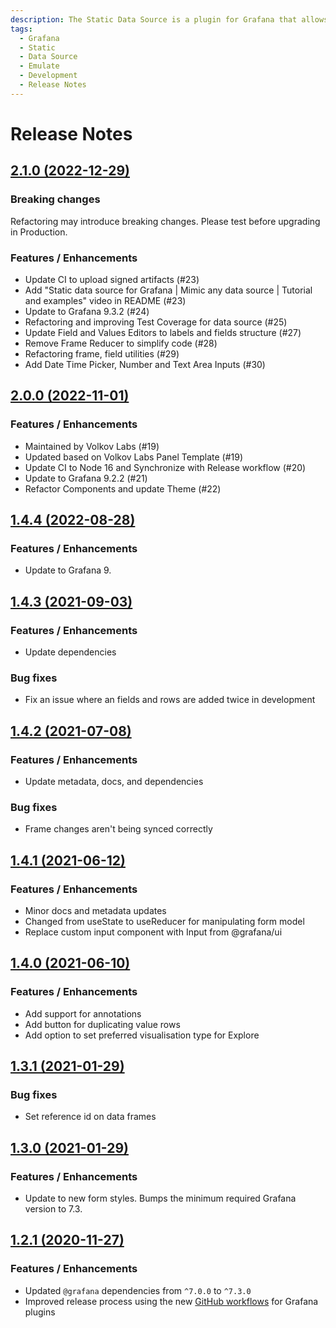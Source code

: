 ```yaml
---
description: The Static Data Source is a plugin for Grafana that allows to emulate your data to test and develop panels.
tags:
  - Grafana
  - Static
  - Data Source
  - Emulate
  - Development
  - Release Notes
---
```


# Release Notes

## [2.1.0 (2022-12-29)](https://github.com/VolkovLabs/volkovlabs-static-datasource/releases/tag/v2.1.0)

### Breaking changes

Refactoring may introduce breaking changes. Please test before upgrading in Production.

### Features / Enhancements

- Update CI to upload signed artifacts (#23)
- Add "Static data source for Grafana | Mimic any data source | Tutorial and examples" video in README (#23)
- Update to Grafana 9.3.2 (#24)
- Refactoring and improving Test Coverage for data source (#25)
- Update Field and Values Editors to labels and fields structure (#27)
- Remove Frame Reducer to simplify code (#28)
- Refactoring frame, field utilities (#29)
- Add Date Time Picker, Number and Text Area Inputs (#30)

## [2.0.0 (2022-11-01)](https://github.com/VolkovLabs/volkovlabs-static-datasource/releases/tag/v2.0.0)

### Features / Enhancements

- Maintained by Volkov Labs (#19)
- Updated based on Volkov Labs Panel Template (#19)
- Update CI to Node 16 and Synchronize with Release workflow (#20)
- Update to Grafana 9.2.2 (#21)
- Refactor Components and update Theme (#22)

## [1.4.4 (2022-08-28)](https://github.com/VolkovLabs/volkovlabs-static-datasource/releases/tag/v1.4.4)

### Features / Enhancements

- Update to Grafana 9.

## [1.4.3 (2021-09-03)](https://github.com/VolkovLabs/volkovlabs-static-datasource/releases/tag/v1.4.3)

### Features / Enhancements

- Update dependencies

### Bug fixes

- Fix an issue where an fields and rows are added twice in development

## [1.4.2 (2021-07-08)](https://github.com/VolkovLabs/volkovlabs-static-datasource/releases/tag/v1.4.2)

### Features / Enhancements

- Update metadata, docs, and dependencies

### Bug fixes

- Frame changes aren't being synced correctly

## [1.4.1 (2021-06-12)](https://github.com/VolkovLabs/volkovlabs-static-datasource/releases/tag/v1.4.1)

### Features / Enhancements

- Minor docs and metadata updates
- Changed from useState to useReducer for manipulating form model
- Replace custom input component with Input from @grafana/ui

## [1.4.0 (2021-06-10)](https://github.com/VolkovLabs/volkovlabs-static-datasource/releases/tag/v1.4.0)

### Features / Enhancements

- Add support for annotations
- Add button for duplicating value rows
- Add option to set preferred visualisation type for Explore

## [1.3.1 (2021-01-29)](https://github.com/VolkovLabs/volkovlabs-static-datasource/releases/tag/v1.3.1)

### Bug fixes

- Set reference id on data frames

## [1.3.0 (2021-01-29)](https://github.com/VolkovLabs/volkovlabs-static-datasource/releases/tag/v1.3.0)

### Features / Enhancements

- Update to new form styles. Bumps the minimum required Grafana version to 7.3.

## [1.2.1 (2020-11-27)](https://github.com/VolkovLabs/volkovlabs-static-datasource/releases/tag/v1.2.1)

### Features / Enhancements

- Updated `@grafana` dependencies from `^7.0.0` to `^7.3.0`
- Improved release process using the new [GitHub workflows](https://github.com/grafana/plugin-workflows) for Grafana plugins
